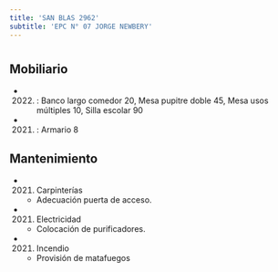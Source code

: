 ```yaml
---
title: 'SAN BLAS 2962'
subtitle: 'EPC N° 07 JORGE NEWBERY'
---
```


#


## Mobiliario

*  (2022) : Banco largo comedor 20, Mesa pupitre doble 45, Mesa usos múltiples 10, Silla escolar 90 

*  (2021) : Armario 8 





## Mantenimiento

*  (2021) Carpinterías 
    + Adecuación puerta de acceso.

*  (2021) Electricidad 
    + Colocación de purificadores.

*  (2021) Incendio 
    + Provisión de matafuegos



